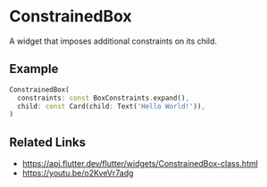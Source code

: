 
<Meta of={ConstrainedBoxStories} />

# ConstrainedBox

A widget that imposes additional constraints on its child.

<YouTubeVideoPlayer videoId="o2KveVr7adg" />

## Example

```dart liveslice=ConstrainedBox
ConstrainedBox(
  constraints: const BoxConstraints.expand(),
  child: const Card(child: Text('Hello World!')),
)
```

## Related Links

- https://api.flutter.dev/flutter/widgets/ConstrainedBox-class.html
- https://youtu.be/o2KveVr7adg
